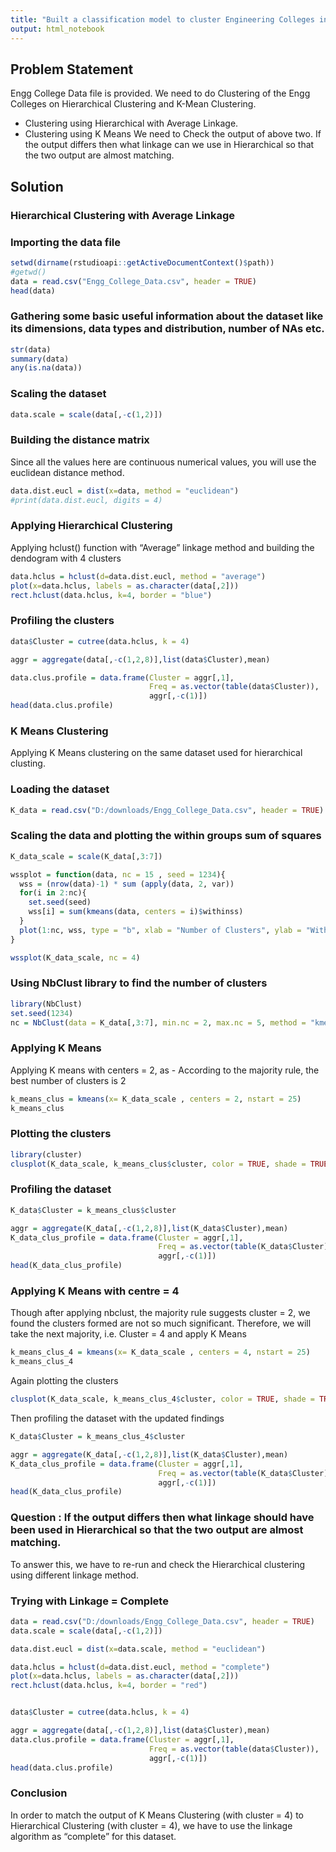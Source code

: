 ---
title: "Built a classification model to cluster Engineering Colleges into different groups"
output: html_notebook
---

## Problem Statement
Engg College Data file is provided. We need to do Clustering of the Engg Colleges on Hierarchical Clustering and K-Mean Clustering. 

* Clustering using Hierarchical with Average Linkage.
* Clustering using K Means
We need to Check the output of above two. 
If the output differs then what linkage can we use in Hierarchical so that the two output are almost matching.

## Solution

### Hierarchical Clustering with Average Linkage

### Importing the data file

```{r}
setwd(dirname(rstudioapi::getActiveDocumentContext()$path))
#getwd()
data = read.csv("Engg_College_Data.csv", header = TRUE)
head(data)
```

### Gathering some basic useful information about the dataset like its dimensions, data types and distribution, number of NAs etc.

```{r}
str(data)
summary(data)
any(is.na(data))

```

### Scaling the dataset 

```{r}
data.scale = scale(data[,-c(1,2)])

```

### Building the distance matrix
Since all the values here are continuous numerical values, you will use the euclidean distance method.

```{r}
data.dist.eucl = dist(x=data, method = "euclidean")
#print(data.dist.eucl, digits = 4)

```

### Applying Hierarchical Clustering

Applying hclust() function with "Average" linkage method and building the dendogram with 4 clusters

```{r}
data.hclus = hclust(d=data.dist.eucl, method = "average")
plot(x=data.hclus, labels = as.character(data[,2]))
rect.hclust(data.hclus, k=4, border = "blue")
```

### Profiling the clusters

```{r}
data$Cluster = cutree(data.hclus, k = 4)

aggr = aggregate(data[,-c(1,2,8)],list(data$Cluster),mean)

data.clus.profile = data.frame(Cluster = aggr[,1],
                               Freq = as.vector(table(data$Cluster)),
                               aggr[,-c(1)])
head(data.clus.profile)

```

### K Means Clustering

Applying K Means clustering on the same dataset used for hierarchical clusting.

### Loading the dataset

```{r}
K_data = read.csv("D:/downloads/Engg_College_Data.csv", header = TRUE)
```

### Scaling the data and plotting the within groups sum of squares
```{r}
K_data_scale = scale(K_data[,3:7])

wssplot = function(data, nc = 15 , seed = 1234){
  wss = (nrow(data)-1) * sum (apply(data, 2, var))
  for(i in 2:nc){
    set.seed(seed)
    wss[i] = sum(kmeans(data, centers = i)$withinss)
  }
  plot(1:nc, wss, type = "b", xlab = "Number of Clusters", ylab = "Within groups sum of squares")
}

wssplot(K_data_scale, nc = 4)
```

### Using NbClust library to find the number of clusters

```{r}
library(NbClust)
set.seed(1234)
nc = NbClust(data = K_data[,3:7], min.nc = 2, max.nc = 5, method = "kmeans")
```

### Applying K Means
Applying K means with centers = 2, as - According to the majority rule, the best number of clusters is  2 

```{r}
k_means_clus = kmeans(x= K_data_scale , centers = 2, nstart = 25)
k_means_clus
```

### Plotting the clusters

```{r}
library(cluster)
clusplot(K_data_scale, k_means_clus$cluster, color = TRUE, shade = TRUE, labels = 2, lines = 1)
```

### Profiling the dataset

```{r}

K_data$Cluster = k_means_clus$cluster

aggr = aggregate(K_data[,-c(1,2,8)],list(K_data$Cluster),mean)
K_data_clus_profile = data.frame(Cluster = aggr[,1],
                                 Freq = as.vector(table(K_data$Cluster)),
                                 aggr[,-c(1)])
head(K_data_clus_profile)
```

### Applying K Means with centre = 4
Though after applying nbclust, the majority rule suggests cluster = 2, we found the clusters formed are not so much significant. Therefore, we will take the next majority, i.e. Cluster = 4 and apply K Means 

```{r}
k_means_clus_4 = kmeans(x= K_data_scale , centers = 4, nstart = 25)
k_means_clus_4
```

Again plotting the clusters 
```{r}
clusplot(K_data_scale, k_means_clus_4$cluster, color = TRUE, shade = TRUE, labels = 2, lines = 1)
```

Then profiling the dataset with the updated findings 
```{r}

K_data$Cluster = k_means_clus_4$cluster

aggr = aggregate(K_data[,-c(1,2,8)],list(K_data$Cluster),mean)
K_data_clus_profile = data.frame(Cluster = aggr[,1],
                                 Freq = as.vector(table(K_data$Cluster)),
                                 aggr[,-c(1)])
head(K_data_clus_profile)
```

### Question : If the output differs then what linkage should have been used in Hierarchical so that the two output are almost matching.

To answer this, we have to re-run and check the Hierarchical clustering using different linkage method. 

### Trying with Linkage = Complete

```{r}
data = read.csv("D:/downloads/Engg_College_Data.csv", header = TRUE)
data.scale = scale(data[,-c(1,2)])

data.dist.eucl = dist(x=data.scale, method = "euclidean")

data.hclus = hclust(d=data.dist.eucl, method = "complete")
plot(x=data.hclus, labels = as.character(data[,2]))
rect.hclust(data.hclus, k=4, border = "red")


data$Cluster = cutree(data.hclus, k = 4)

aggr = aggregate(data[,-c(1,2,8)],list(data$Cluster),mean)
data.clus.profile = data.frame(Cluster = aggr[,1],
                               Freq = as.vector(table(data$Cluster)),
                               aggr[,-c(1)])
head(data.clus.profile)

```

### Conclusion 

In order to match the output of K Means Clustering (with cluster = 4) to Hierarchical Clustering (with cluster = 4), we have to use the linkage algorithm as "complete" for this dataset.  
